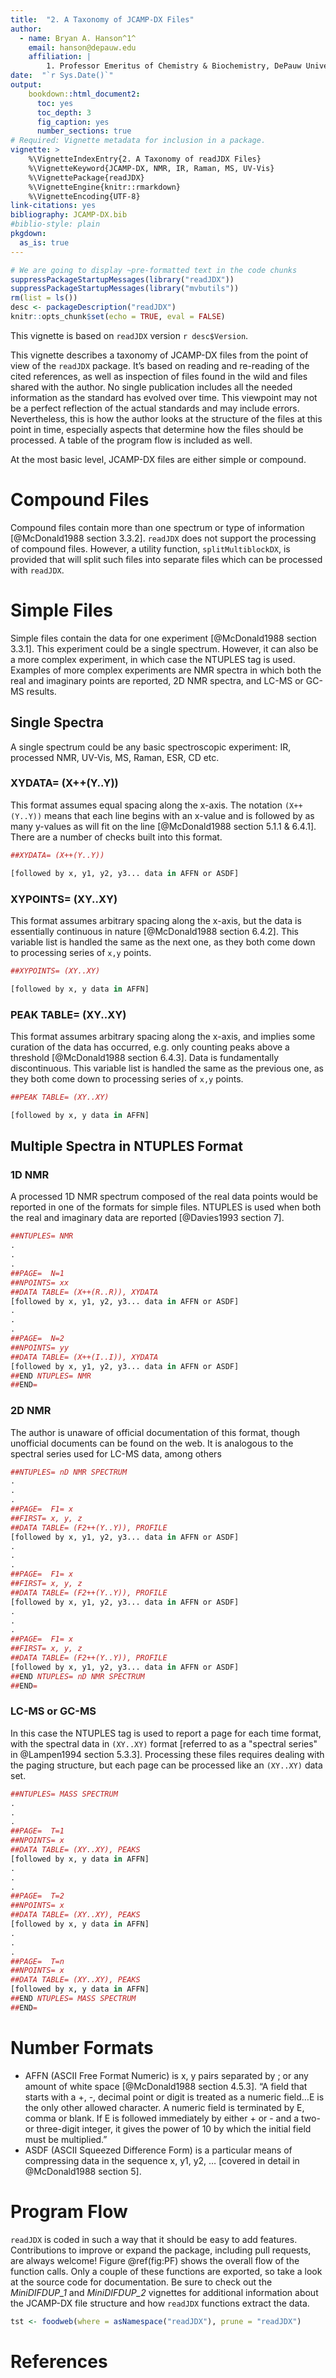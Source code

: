 ```yaml
---
title:  "2. A Taxonomy of JCAMP-DX Files"
author:
  - name: Bryan A. Hanson^1^
    email: hanson@depauw.edu
    affiliation: |
        1. Professor Emeritus of Chemistry & Biochemistry, DePauw University, Greencastle IN USA.
date:  "`r Sys.Date()`"
output:
    bookdown::html_document2:
      toc: yes
      toc_depth: 3
      fig_caption: yes
      number_sections: true
# Required: Vignette metadata for inclusion in a package.
vignette: >
    %\VignetteIndexEntry{2. A Taxonomy of readJDX Files}
    %\VignetteKeyword{JCAMP-DX, NMR, IR, Raman, MS, UV-Vis}
    %\VignettePackage{readJDX}
    %\VignetteEngine{knitr::rmarkdown}
    %\VignetteEncoding{UTF-8}
link-citations: yes
bibliography: JCAMP-DX.bib
#biblio-style: plain
pkgdown:
  as_is: true
---
```


```r
# We are going to display ~pre-formatted text in the code chunks
suppressPackageStartupMessages(library("readJDX"))
suppressPackageStartupMessages(library("mvbutils"))
rm(list = ls())
desc <- packageDescription("readJDX")
knitr::opts_chunk$set(echo = TRUE, eval = FALSE)
```

This vignette is based on `readJDX` version `r desc$Version`.

This vignette describes a taxonomy of JCAMP-DX files from the point of view of the `readJDX` package. It's based on reading and re-reading of the cited references, as well as inspection of files found in the wild and files shared with the author. No single publication includes all the needed information as the standard has evolved over time.  This viewpoint may not be a perfect reflection of the actual standards and may include errors.   Nevertheless, this is how the author looks at the structure of the files at this point in time, especially aspects that determine how the files should be processed.  A table of the program flow is included as well.

At the most basic level, JCAMP-DX files are either simple or compound.

# Compound Files

Compound files contain more than one spectrum or type of information [@McDonald1988 section 3.3.2]. `readJDX` does not support the processing of compound files.   However, a utility function, `splitMultiblockDX`, is provided that will split such files into separate files which can be processed with `readJDX`.

# Simple Files

Simple files contain the data for one experiment [@McDonald1988 section 3.3.1].  This experiment could be a single spectrum.  However, it can also be a more complex experiment, in which case the NTUPLES tag is used.  Examples of more complex experiments are NMR spectra in which both the real and imaginary points are reported, 2D NMR spectra, and LC-MS or GC-MS results.

## Single Spectra

A single spectrum could be any basic spectroscopic experiment: IR, processed NMR, UV-Vis, MS, Raman, ESR, CD etc.

### XYDATA= (X++(Y..Y))

This format assumes equal spacing along the x-axis. The notation `(X++(Y..Y))` means that each line begins with an x-value and is followed by as many y-values as will fit on the line [@McDonald1988 section 5.1.1 & 6.4.1]. There are a number of checks built into this format.

```r
##XYDATA= (X++(Y..Y))

[followed by x, y1, y2, y3... data in AFFN or ASDF]
```

### XYPOINTS= (XY..XY)

This format assumes arbitrary spacing along the x-axis, but the data is essentially continuous in nature [@McDonald1988 section 6.4.2]. This variable list is handled the same as the next one, as they both come down to processing series of `x,y` points.

```r
##XYPOINTS= (XY..XY)

[followed by x, y data in AFFN]
```

### PEAK TABLE= (XY..XY)

This format assumes arbitrary spacing along the x-axis, and implies some curation of the data has occurred, e.g. only counting peaks above a threshold [@McDonald1988 section 6.4.3].  Data is fundamentally discontinuous. This variable list is handled the same as the previous one, as they both come down to processing series of `x,y` points.

```r
##PEAK TABLE= (XY..XY)

[followed by x, y data in AFFN]
```

## Multiple Spectra in NTUPLES Format


### 1D NMR

A processed 1D NMR spectrum composed of the real data points would be reported in one of the formats for simple files.  NTUPLES is used when both the real and imaginary data are reported [@Davies1993 section 7].

```r
##NTUPLES= NMR
.
.
.
##PAGE=  N=1
##NPOINTS= xx
##DATA TABLE= (X++(R..R)), XYDATA
[followed by x, y1, y2, y3... data in AFFN or ASDF]
.
.
.
##PAGE=  N=2
##NPOINTS= yy
##DATA TABLE= (X++(I..I)), XYDATA
[followed by x, y1, y2, y3... data in AFFN or ASDF]
##END NTUPLES= NMR
##END=
```

### 2D NMR

The author is unaware of official documentation of this format, though unofficial documents can be found on the web.  It is analogous to the spectral series used for LC-MS data, among others

```r
##NTUPLES= nD NMR SPECTRUM
.
.
.
##PAGE=  F1= x
##FIRST= x, y, z
##DATA TABLE= (F2++(Y..Y)), PROFILE
[followed by x, y1, y2, y3... data in AFFN or ASDF]
.
.
.
##PAGE=  F1= x
##FIRST= x, y, z
##DATA TABLE= (F2++(Y..Y)), PROFILE
[followed by x, y1, y2, y3... data in AFFN or ASDF]
.
.
.
##PAGE=  F1= x
##FIRST= x, y, z
##DATA TABLE= (F2++(Y..Y)), PROFILE
[followed by x, y1, y2, y3... data in AFFN or ASDF]
##END NTUPLES= nD NMR SPECTRUM
##END=
```

### LC-MS or GC-MS

In this case the NTUPLES tag is used to report a page for each time format, with the spectral data in `(XY..XY)` format [referred to as a "spectral series" in @Lampen1994 section 5.3.3].  Processing these files requires dealing with the paging structure, but each page can be processed like an `(XY..XY)` data set.

```r
##NTUPLES= MASS SPECTRUM
.
.
.
##PAGE=  T=1
##NPOINTS= x
##DATA TABLE= (XY..XY), PEAKS
[followed by x, y data in AFFN]
.
.
.
##PAGE=  T=2
##NPOINTS= x
##DATA TABLE= (XY..XY), PEAKS
[followed by x, y data in AFFN]
.
.
.
##PAGE=  T=n
##NPOINTS= x
##DATA TABLE= (XY..XY), PEAKS
[followed by x, y data in AFFN]
##END NTUPLES= MASS SPECTRUM
##END=
```

# Number Formats

* AFFN (ASCII Free Format Numeric) is x, y pairs separated by ; or any amount of white space [@McDonald1988 section 4.5.3]. "A field that starts with a +, -, decimal point or digit is treated as a numeric field...E is the only other allowed character. A numeric field is terminated by E, comma or blank. If E is followed immediately by either + or - and a two- or three-digit integer, it gives the power of 10 by which the initial field must be multiplied."
* ASDF (ASCII Squeezed Difference Form) is a particular means of compressing data in the sequence x, y1, y2, ... [covered in detail in @McDonald1988 section 5].

# Program Flow

`readJDX` is coded in such a way that it should be easy to add features.  Contributions to improve or expand the package, including pull requests, are always welcome!  Figure \@ref(fig:PF) shows the overall flow of the function calls.  Only a couple of these functions are exported, so take a look at the source code for documentation.  Be sure to check out the *MiniDIFDUP_1* and *MiniDIFDUP_2* vignettes for additional information about the JCAMP-DX file structure and how `readJDX` functions extract the data.

```r
tst <- foodweb(where = asNamespace("readJDX"), prune = "readJDX")
```

# References
